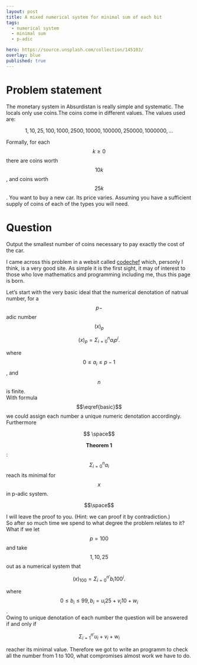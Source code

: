 ```yaml
---
layout: post
title: A mixed numerical system for minimal sum of each bit
tags:
  - numerical system
  - minimal sum
  - p-adic

hero: https://source.unsplash.com/collection/145103/
overlay: blue
published: true
---
```


# Problem statement
The monetary system in Absurdistan is really simple and systematic.
The locals only use coins.The coins come in different values.
The values used are:  

$$  1, 10, 25, 100, 1000, 2500, 10000, 100000, 250000, 1000000, ... $$  

Formally, for each $$k \geq 0$$ there are coins worth $$10 k$$, and coins worth $$25 k$$.
You want to buy a new car. Its price varies.
Assuming you have a sufficient supply of coins of each of the types you will need.

# Question
Output the smallest number of coins necessary to pay exactly the cost of the car.

<!--break-->

I came across this problem in a websit called [codechef][codechef] which, personly I think, is a very good 
site. As simple it is the first sight, it may of interest to those who love mathematics and programming including
me, thus this page is born. 

Let's start with the very basic ideal that the numerical denotation of natrual number, for a $$p-$$adic number $$(x)_p $$

$$
\label{basic}
\begin{equation}
(x)_p = \Sigma _{i=0} ^n  a_i p^i.
\end{equation}
$$

where $$ 0 \leq a_i \leq p-1 $$, and $$n$$ is finite.  
With formula $$\eqref{basic}$$ we could assign each number a unique numeric denotation accordingly. Furthermore  

$$
\space$$ 
 
$$ \textbf{Theorem 1} \label{theorem1}$$: $$  \Sigma _{i=0} ^n  a_i$$  reach  its  minimal for $$x$$ in p-adic system.

$$\space$$  

I will leave the proof to you. (Hint: we can proof it by contradiction.)  
So after so much time we spend to what degree the problem relates to it?   
What if we let $$p=100$$ and take $$  1, 10, 25 $$ out as a numerical system that 
  
$$
\begin{equation}
(x)_{100} = \Sigma _{i=0} ^{n'}  b_i 100^i.
\end{equation}
$$

where $$ 0 \leq b_i \leq 99, b_i = u_i 25 + v_i 10 + w_i $$.  
Owing to unique denotation of each number the question will be answered if and only if 

$$
\label{con}
\begin{equation}
\Sigma _{i=1} ^{n'} u_i  + v_i  + w_i
\end{equation}
$$ 

reacher its minimal value. Therefore we got to write an programm to check all the number from 1 to 100, what 
compromises almost work we have to do.  


[codechef]:    https://www.codechef.com/problems/FR11
